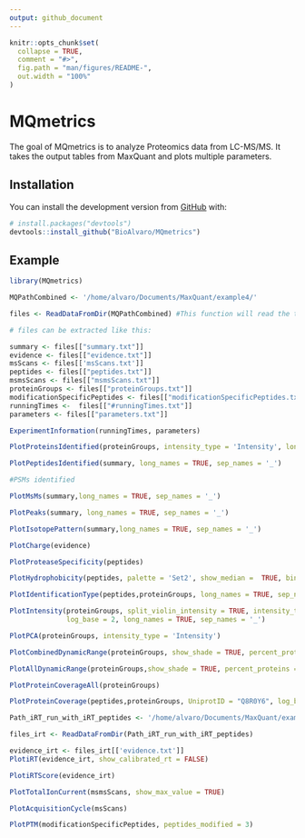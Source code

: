 ```yaml
---
output: github_document
---
```


<!-- README.md is generated from README.Rmd. Please edit that file -->

```r
knitr::opts_chunk$set(
  collapse = TRUE,
  comment = "#>",
  fig.path = "man/figures/README-",
  out.width = "100%"
)
```

# MQmetrics

<!-- badges: start -->
<!-- badges: end -->

The goal of MQmetrics is to analyze Proteomics data from LC-MS/MS. It takes the output tables from MaxQuant and plots multiple parameters.

## Installation

<!-- You can install thess released version of MQmetrics from [CRAN](https://CRAN.R-project.org) with: -->

<!-- ``` r -->
<!-- install.packages("MQmetrics") -->
<!-- ``` -->

You can install the development version from [GitHub](https://github.com/) with:

``` r
# install.packages("devtools")
devtools::install_github("BioAlvaro/MQmetrics")
```
## Example

```r
library(MQmetrics)
```

```r

MQPathCombined <- '/home/alvaro/Documents/MaxQuant/example4/'

files <- ReadDataFromDir(MQPathCombined) #This function will read the tables needed for creating the outputs.

# files can be extracted like this:

summary <- files[["summary.txt"]]
evidence <- files[["evidence.txt"]]
msScans <- files[['msScans.txt']]
peptides <- files[["peptides.txt"]]
msmsScans <- files[["msmsScans.txt"]]
proteinGroups <- files[["proteinGroups.txt"]]
modificationSpecificPeptides <- files[["modificationSpecificPeptides.txt"]]
runningTimes <-  files[["#runningTimes.txt"]]
parameters <- files[["parameters.txt"]]
```


```r
ExperimentInformation(runningTimes, parameters) 
```


```r
PlotProteinsIdentified(proteinGroups, intensity_type = 'Intensity', long_names = TRUE, sep_names = '_')
```


```r
PlotPeptidesIdentified(summary, long_names = TRUE, sep_names = '_')
```

```r
#PSMs identified
```


```r
PlotMsMs(summary,long_names = TRUE, sep_names = '_')
```


```r
PlotPeaks(summary, long_names = TRUE, sep_names = '_')
```


```r
PlotIsotopePattern(summary,long_names = TRUE, sep_names = '_')
```


```r
PlotCharge(evidence)
```


```r
PlotProteaseSpecificity(peptides)
```
```r
PlotHydrophobicity(peptides, palette = 'Set2', show_median =  TRUE, binwidth = 0.1)
```


```r
PlotIdentificationType(peptides,proteinGroups, long_names = TRUE, sep_names = '_')
```



```r
PlotIntensity(proteinGroups, split_violin_intensity = TRUE, intensity_type = 'LFQ', 
              log_base = 2, long_names = TRUE, sep_names = '_')
```

```r
PlotPCA(proteinGroups, intensity_type = 'Intensity')
```


```r
PlotCombinedDynamicRange(proteinGroups, show_shade = TRUE, percent_proteins = 0.79)
```


```r
PlotAllDynamicRange(proteinGroups,show_shade = TRUE, percent_proteins = 0.90)
```

```r
PlotProteinCoverageAll(proteinGroups)

```



```r
PlotProteinCoverage(peptides,proteinGroups, UniprotID = "Q8R0Y6", log_base = 10, segment_width = 1)
```



```r
Path_iRT_run_with_iRT_peptides <- '/home/alvaro/Documents/MaxQuant/example3/'

files_irt <- ReadDataFromDir(Path_iRT_run_with_iRT_peptides)

evidence_irt <- files_irt[['evidence.txt']]
PlotiRT(evidence_irt, show_calibrated_rt = FALSE)
```


```r
PlotiRTScore(evidence_irt)
```


```r
PlotTotalIonCurrent(msmsScans, show_max_value = TRUE)
```


```r
PlotAcquisitionCycle(msScans)
```


```r
PlotPTM(modificationSpecificPeptides, peptides_modified = 3)
```


